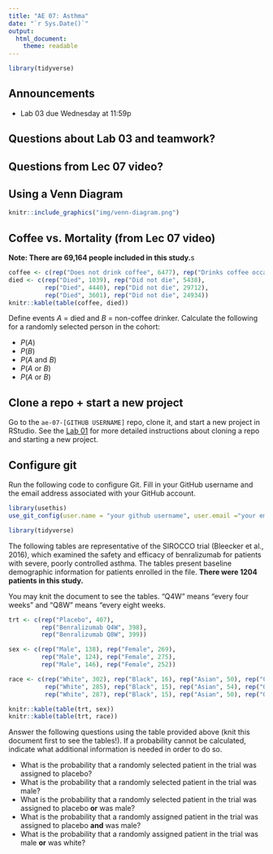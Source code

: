 ```yaml
---
title: "AE 07: Asthma"
date: "`r Sys.Date()`"
output: 
  html_document:
    theme: readable
---
```


```r
library(tidyverse)
```


## Announcements

- Lab 03 due Wednesday  at 11:59p

## Questions about Lab 03 and teamwork? 

## Questions from Lec 07 video? 

## Using a Venn Diagram

```r
knitr::include_graphics("img/venn-diagram.png")
```


## Coffee vs. Mortality (from Lec 07 video)

**Note: There are 69,164 people included in this study.**s

```r
coffee <- c(rep("Does not drink coffee", 6477), rep("Drinks coffee occasionally", 34152), rep("Drinks coffee regularly", 28535))
died <- c(rep("Died", 1039), rep("Did not die", 5438), 
          rep("Died", 4440), rep("Did not die", 29712),
          rep("Died", 3601), rep("Did not die", 24934))
knitr::kable(table(coffee, died))
```

Define events *A* = died and *B* = non-coffee drinker. Calculate the following for a randomly selected person in the cohort:

- $P(A)$
- $P(B)$
- $P(A \text{ and } B)$
- $P(A \text{ or } B)$
- $P(A \text{ or } B)$

## Clone a repo + start a new project

Go to the `ae-07-[GITHUB USERNAME]` repo, clone it, and start a new project in RStudio. See the [Lab 01](https://sta199-fa20-002.netlify.app/labs/lab-01-hello-r.html#getting-started) for more detailed instructions about cloning a repo and starting a new project. 

## Configure git

Run the following code to configure Git. Fill in your GitHub username and the email address associated with your GitHub account. 

```r
library(usethis)
use_git_config(user.name = "your github username", user.email ="your email")
```

```r
library(tidyverse)
```

The following tables are representative of the SIROCCO trial (Bleecker et al.,
2016), which examined the safety and efficacy of benralizumab for patients with 
severe, poorly controlled asthma. The tables present baseline demographic
information for patients enrolled in the file. **There were 1204 patients in this study.**

You may knit the document to see the tables. "Q4W" means "every four weeks" and 
"Q8W" means "every eight weeks.

```r

trt <- c(rep("Placebo", 407), 
         rep("Benralizumab Q4W", 398), 
         rep("Benralizumab Q8W", 399))

sex <- c(rep("Male", 138), rep("Female", 269),
         rep("Male", 124), rep("Female", 275),
         rep("Male", 146), rep("Female", 252))

race <- c(rep("White", 302), rep("Black", 16), rep("Asian", 50), rep("Other", 39),
          rep("White", 285), rep("Black", 15), rep("Asian", 54), rep("Other", 45),
          rep("White", 287), rep("Black", 15), rep("Asian", 50), rep("Other", 46))

knitr::kable(table(trt, sex))
knitr::kable(table(trt, race))
```

Answer the following questions using the table provided above (knit this
document first to see the tables!). If a probability cannot be calculated, indicate what 
additional information is needed in order to do so.

- What is the probability that a randomly selected patient in the trial was 
assigned to placebo?
- What is the probability that a randomly selected patient in the trial was 
male?
- What is the probability that a randomly selected patient in the trial was 
assigned to placebo **or** was male?
- What is the probability that a randomly assigned patient in the trial was 
assigned to placebo **and** was male?
- What is the probability that a randomly assigned patient in the trial was
male **or** was white?
